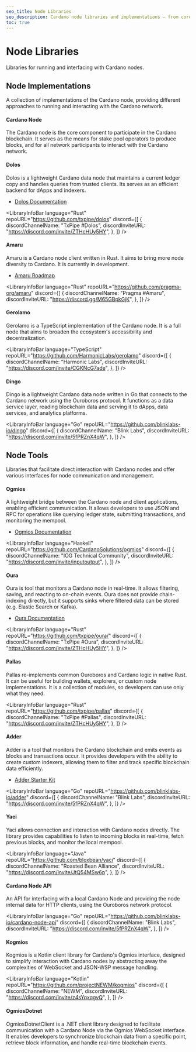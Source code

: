 ```yaml
---
seo_title: Node Libraries
seo_description: Cardano node libraries and implementations — from core node implementations to management tools, find top tools for node operation and interaction.
toc: true
---
```



# Node Libraries

Libraries for running and interfacing with Cardano nodes.

## Node Implementations

A collection of implementations of the Cardano node, providing different approaches to running and interacting with the Cardano network.

#### Cardano Node

The Cardano node is the core component to participate in the Cardano blockchain. It serves as the means for stake pool operators to produce blocks, and for all network participants to interact with the Cardano network.

<LibraryInfoBar
  language="Haskell"
  repoURL="https://github.com/IntersectMBO/cardano-node"
/>

#### Dolos

Dolos is a lightweight Cardano data node that maintains a current ledger copy and handles queries from trusted clients. Its serves as an efficient backend for dApps and indexers.

- [Dolos Documentation](https://dolos.txpipe.io/)

<LibraryInfoBar
  language="Rust"
  repoURL="https://github.com/txpipe/dolos"
  discord={[
    {
      discordChannelName: "TxPipe #Dolos",
      discordInviteURL: "https://discord.com/invite/ZTHcHUy5HY",
    },
  ]}
/>

#### Amaru

Amaru is a Cardano node client written in Rust. It aims to bring more node diversity to Cardano. It is currently in development.

- [Amaru Roadmap](https://pragma.builders/projects/amaru/)

<LibraryInfoBar
  language="Rust"
  repoURL="https://github.com/pragma-org/amaru"
  discord={[
    {
      discordChannelName: "Pragma #Amaru",
      discordInviteURL: "https://discord.gg/M65GBpkGjK",
    },
  ]}
/>

#### Gerolamo

Gerolamo is a TypeScript implementation of the Cardano node. It is a full node that aims to broaden the ecosystem's accessibility and decentralization.

<LibraryInfoBar
  language="TypeScript"
  repoURL="https://github.com/HarmonicLabs/gerolamo"
  discord={[
    {
      discordChannelName: "Harmonic Labs",
      discordInviteURL: "https://discord.com/invite/CGKNcG7ade",
    },
  ]}
/>

#### Dingo

Dingo is a lightweight Cardano data node written in Go that connects to the Cardano network using the Ouroboros protocol. It functions as a data service layer, reading blockchain data and serving it to dApps, data services, and analytics platforms.

<LibraryInfoBar
  language="Go"
  repoURL="https://github.com/blinklabs-io/dingo"
  discord={[
    {
      discordChannelName: "Blink Labs",
      discordInviteURL: "https://discord.com/invite/5fPRZnX4qW",
    },
  ]}
/>

## Node Tools

Libraries that facilitate direct interaction with Cardano nodes and offer various interfaces for node communication and management.

#### Ogmios

A lightweight bridge between the Cardano node and client applications, enabling efficient communication. It allows developers to use JSON and RPC for operations like querying ledger state, submitting transactions, and monitoring the mempool.

- [Ogmios Documentation](https://ogmios.dev/)

<LibraryInfoBar
  language="Haskell"
  repoURL="https://github.com/CardanoSolutions/ogmios"
  discord={[
    {
      discordChannelName: "IOG Technical Community",
      discordInviteURL: "https://discord.com/invite/inputoutput",
    },
  ]}
/>

#### Oura

Oura is tool that monitors a Cardano node in real-time. It allows filtering, saving, and reacting to on-chain events. Oura does not provide chain-indexing directly, but it supports sinks where filtered data can be stored (e.g. Elastic Search or Kafka).

- [Oura Documentation](https://txpipe.github.io/oura/)

<LibraryInfoBar
  language="Rust"
  repoURL="https://github.com/txpipe/oura/"
  discord={[
    {
      discordChannelName: "TxPipe #Oura",
      discordInviteURL: "https://discord.com/invite/ZTHcHUy5HY",
    },
  ]}
/>

#### Pallas

Pallas re-implements common Ouroboros and Cardano logic in native Rust. It can be useful for building wallets, explorers, or custom node implementations. It is a collection of modules, so developers can use only what they need.

<LibraryInfoBar
  language="Rust"
  repoURL="https://github.com/txpipe/pallas"
  discord={[
    {
      discordChannelName: "TxPipe #Pallas",
      discordInviteURL: "https://discord.com/invite/ZTHcHUy5HY",
    },
  ]}
/>

#### Adder

Adder is a tool that monitors the Cardano blockchain and emits events as blocks and transactions occur. It provides developers with the ability to create custom indexers, allowing them to filter and track specific blockchain data efficiently.

- [Adder Starter Kit](https://github.com/blinklabs-io/adder-library-starter-kit)

<LibraryInfoBar
  language="Go"
  repoURL="https://github.com/blinklabs-io/adder"
  discord={[
    {
      discordChannelName: "Blink Labs",
      discordInviteURL: "https://discord.com/invite/5fPRZnX4qW",
    },
  ]}
/>

#### Yaci

Yaci allows connection and interaction with Cardano nodes directly. The library provides capabilities to listen to incoming blocks in real-time, fetch previous blocks, and monitor the local mempool.

<LibraryInfoBar
  language="Java"
  repoURL="https://github.com/bloxbean/yaci"
  discord={[
    {
      discordChannelName: "Roasted Bean Alliance",
      discordInviteURL: "https://discord.com/invite/JtQ54MSw6p",
    },
  ]}
/>

#### Cardano Node API

An API for interfacing with a local Cardano Node and providing the node internal data for HTTP clients, using the Ouroboros network protocol.

<LibraryInfoBar
  language="Go"
  repoURL="https://github.com/blinklabs-io/cardano-node-api"
  discord={[
    {
      discordChannelName: "Blink Labs",
      discordInviteURL: "https://discord.com/invite/5fPRZnX4qW",
    },
  ]}
/>

#### Kogmios

Kogmios is a Kotlin client library for Cardano's Ogmios interface, designed to simplify interaction with Cardano nodes by abstracting away the complexities of WebSocket and JSON-WSP message handling.

<LibraryInfoBar
  language="Kotlin"
  repoURL="https://github.com/projectNEWM/kogmios"
  discord={[
    {
      discordChannelName: "NEWM",
      discordInviteURL: "https://discord.com/invite/z4sYqxqgvQ",
    },
  ]}
/>

#### OgmiosDotnet

OgmiosDotnetClient is a .NET client library designed to facilitate communication with a Cardano Node via the Ogmios WebSocket interface. It enables developers to synchronize blockchain data from a specific point, retrieve block information, and handle real-time blockchain events.

<LibraryInfoBar
  language="C#"
  repoURL="https://github.com/ItsDaveB/OgmiosDotnet"
/>
